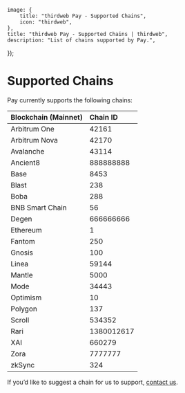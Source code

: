 
	image: {
		title: "thirdweb Pay - Supported Chains",
		icon: "thirdweb",
	},
	title: "thirdweb Pay - Supported Chains | thirdweb",
	description: "List of chains supported by Pay.",
});

# Supported Chains

Pay currently supports the following chains:

| Blockchain (Mainnet) | Chain ID   |
| :------------------- | :--------- |
| Arbitrum One         | 42161      |
| Arbitrum Nova        | 42170      |
| Avalanche            | 43114      |
| Ancient8             | 888888888  |
| Base                 | 8453       |
| Blast                | 238        |
| Boba                 | 288        |
| BNB Smart Chain      | 56         |
| Degen                | 666666666  |
| Ethereum             | 1          |
| Fantom               | 250        |
| Gnosis               | 100        |
| Linea                | 59144      |
| Mantle               | 5000       |
| Mode                 | 34443      |
| Optimism             | 10         |
| Polygon              | 137        |
| Scroll               | 534352     |
| Rari                 | 1380012617 |
| XAI                  | 660279     |
| Zora                 | 7777777    |
| zkSync               | 324        |

If you’d like to suggest a chain for us to support, [contact us](https://thirdweb.com/contact-us).
